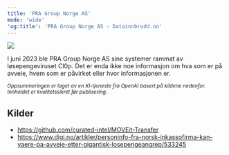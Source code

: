 ```yaml
---
title: 'PRA Group Norge AS'
mode: 'wide'
'og:title': 'PRA Group Norge AS - Datainnbrudd.no'
---
```


<Frame>
<img src="/images/pra-group.png" noZoom/>
</Frame>

I juni 2023 ble PRA Group Norge AS sine systemer rammat av løsepengeviruset Cl0p. Det er enda ikke noe informasjon om hva som er på avveie, hvem som er påvirket eller hvor informasjonen er.

<sup><i>Oppsummeringen er laget av en KI-tjeneste fra OpenAI basert på kildene nedenfor. Innholdet er kvalitetssikret før publisering.</i></sup>

## Kilder
- https://github.com/curated-intel/MOVEit-Transfer
- https://www.digi.no/artikler/personinfo-fra-norsk-inkassofirma-kan-vaere-pa-avveie-etter-gigantisk-losepengeangrep/533245
